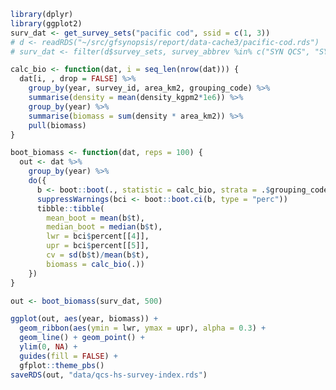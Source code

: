 ```r
library(dplyr)
library(ggplot2)
surv_dat <- get_survey_sets("pacific cod", ssid = c(1, 3))
# d <- readRDS("~/src/gfsynopsis/report/data-cache3/pacific-cod.rds")
# surv_dat <- filter(d$survey_sets, survey_abbrev %in% c("SYN QCS", "SYN HS"))
```

```r
calc_bio <- function(dat, i = seq_len(nrow(dat))) {
  dat[i, , drop = FALSE] %>%
    group_by(year, survey_id, area_km2, grouping_code) %>%
    summarise(density = mean(density_kgpm2*1e6)) %>%
    group_by(year) %>%
    summarise(biomass = sum(density * area_km2)) %>%
    pull(biomass)
}

boot_biomass <- function(dat, reps = 100) {
  out <- dat %>%
    group_by(year) %>%
    do({
      b <- boot::boot(., statistic = calc_bio, strata = .$grouping_code, R = reps)
      suppressWarnings(bci <- boot::boot.ci(b, type = "perc"))
      tibble::tibble(
        mean_boot = mean(b$t),
        median_boot = median(b$t),
        lwr = bci$percent[[4]],
        upr = bci$percent[[5]],
        cv = sd(b$t)/mean(b$t),
        biomass = calc_bio(.))
    })
}
```

```r
out <- boot_biomass(surv_dat, 500)
```

```r
ggplot(out, aes(year, biomass)) +
  geom_ribbon(aes(ymin = lwr, ymax = upr), alpha = 0.3) +
  geom_line() + geom_point() +
  ylim(0, NA) +
  guides(fill = FALSE) +
  gfplot::theme_pbs()
saveRDS(out, "data/qcs-hs-survey-index.rds")
```

